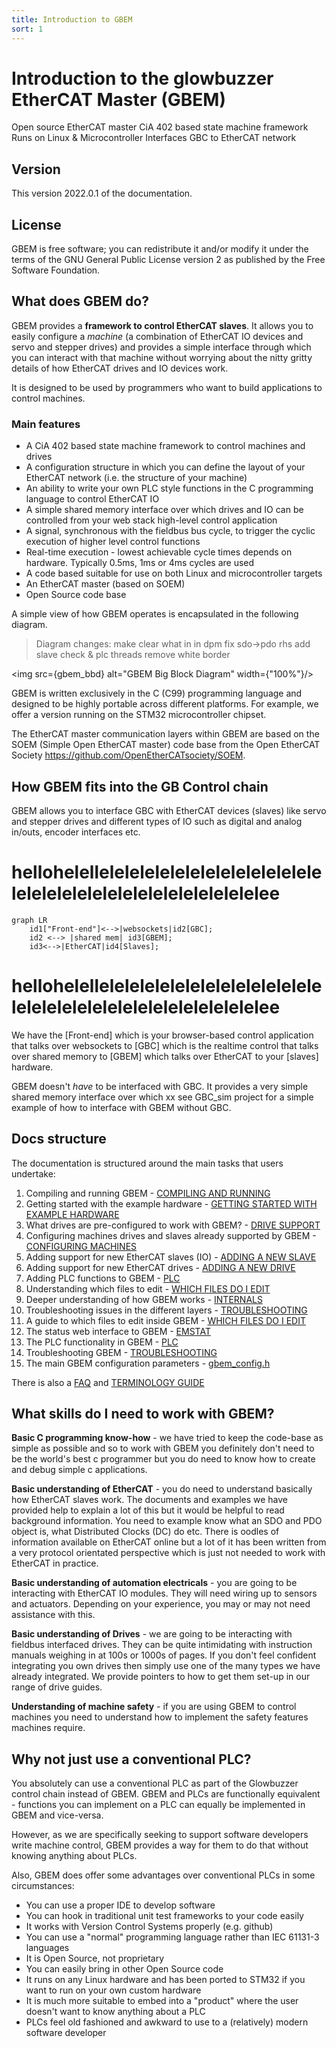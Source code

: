 ```yaml
---
title: Introduction to GBEM
sort: 1
---
```




# Introduction to the glowbuzzer EtherCAT Master (GBEM)
<Tldr>
    <TldrItem>Open source EtherCAT master</TldrItem>
    <TldrItem>CiA 402 based state machine framework</TldrItem>
    <TldrItem>Runs on Linux & Microcontroller</TldrItem>
    <TldrItem>Interfaces GBC to EtherCAT network</TldrItem>
</Tldr>

## Version

This version 2022.0.1 of the documentation.

## License

GBEM is free software; you can redistribute it and/or modify it under the terms of the GNU General Public License version 2 as published by the Free Software Foundation.

## What does GBEM do?

GBEM provides a **framework to control EtherCAT slaves**. It allows you to easily configure a *machine* (a combination of EtherCAT IO devices and servo and stepper drives) and provides a simple interface through which you can interact with that machine without worrying about the nitty gritty details of how EtherCAT drives and IO devices work.

It is designed to be used by programmers who want to build applications to control machines. 

### Main features

* A CiA 402 based state machine framework to control machines and drives
* A configuration structure in which you can define the layout of your EtherCAT network (i.e. the structure of your machine)
* An ability to write your own PLC style functions in the C programming language to control EtherCAT IO
* A simple shared memory interface over which drives and IO can be controlled from your web stack high-level control application
* A signal, synchronous with the fieldbus bus cycle, to trigger the cyclic execution of higher level control functions
* Real-time execution - lowest achievable cycle times depends on hardware. Typically 0.5ms, 1ms or 4ms cycles are used
* A code based suitable for use on both Linux and microcontroller targets
* An EtherCAT master (based on SOEM)
* Open Source code base

A simple view of how GBEM operates is encapsulated in the following diagram.

> Diagram changes:
> make clear what in in dpm
> fix sdo->pdo rhs
> add slave check & plc threads
> remove white border

<img src={gbem_bbd} alt="GBEM Big Block Diagram" width={"100%"}/>

GBEM is written exclusively in the C (C99) programming language and designed to be highly portable across different platforms. For example, we offer a version running on the STM32 microcontroller chipset.

The EtherCAT master communication layers within GBEM are based on the SOEM (Simple Open EtherCAT master) code base from the Open EtherCAT Society <https://github.com/OpenEtherCATsociety/SOEM>.

## How GBEM fits into the GB Control chain

GBEM allows you to interface GBC with EtherCAT devices (slaves) like servo and stepper drives and different types of IO 
such as digital and analog in/outs, encoder interfaces etc.


# hellohelellelelelelelelelelelelelelelelelelelelelelelelelelelelelelelelelee
```mermaid
graph LR
    id1["Front-end"]<-->|websockets|id2[GBC];
    id2 <--> |shared mem| id3[GBEM];
    id3<-->|EtherCAT|id4[Slaves];
```
# hellohelellelelelelelelelelelelelelelelelelelelelelelelelelelelelelelelelee


We have the [Front-end] which is your browser-based control application that talks over websockets to [GBC] which is the realtime control that talks over shared memory to [GBEM] which talks over EtherCAT to your [slaves] hardware.

GBEM doesn't *have* to be interfaced with GBC. It provides a very simple shared memory interface over which xx see GBC_sim project for a simple example of how to interface with GBEM without GBC.

## Docs structure

The documentation is structured around the main tasks that users undertake:
1. Compiling and running GBEM - [COMPILING AND RUNNING](compiling_and_running.md)
1. Getting started with the example hardware - [GETTING STARTED WITH EXAMPLE HARDWARE](getting_started_with_example_hardware.md)
1. What drives are pre-configured to work with GBEM? - [DRIVE SUPPORT](drive_support.md)
1. Configuring machines drives and slaves already supported by GBEM - [CONFIGURING MACHINES](configuring_machines.md)
1. Adding support for new EtherCAT slaves (IO) - [ADDING A NEW SLAVE](adding_a_new_slave.md)
1. Adding support for new EtherCAT drives - [ADDING A NEW DRIVE](adding_a_new_drive.md)
1. Adding PLC functions to GBEM - [PLC](plc.md)
1. Understanding which files to edit - [WHICH FILES DO I EDIT](which_files_do_i_edit.md)
1. Deeper understanding of how GBEM works - [INTERNALS](internals.md)
1. Troubleshooting issues in the different layers - [TROUBLESHOOTING](troubleshooting.md) 
1. A guide to which files to edit inside GBEM - [WHICH FILES DO I EDIT](which_files_do_i_edit.md)
1. The status web interface to GBEM - [EMSTAT](emstat.md)
1. The PLC functionality in GBEM - [PLC](plc.md)
1. Troubleshooting GBEM -  [TROUBLESHOOTING](troubleshooting.md) 
1. The main GBEM configuration parameters - [gbem_config.h](gbem_config.h)

There is also a [FAQ](faq.md) and [TERMINOLOGY GUIDE](terminology_guide.md)

## What skills do I need to work with GBEM?

**Basic C programming know-how** - we have tried to keep the code-base as simple as possible and so to work with GBEM you definitely don't need to be the world's best c programmer but you do need to know how to create and debug simple c applications.

**Basic understanding of EtherCAT** - you do need to understand basically how EtherCAT slaves work. The documents and examples we have provided help to explain a lot of this but it would be helpful to read background information. You need to example know what an SDO and PDO object is, what Distributed Clocks (DC) do etc. There is oodles of information available on EtherCAT online but a lot of it has been written from a very protocol orientated perspective which is just not needed to work with EtherCAT in practice.

**Basic understanding of automation electricals** - you are going to be interacting with EtherCAT IO modules. They will need wiring up to sensors and actuators.  Depending on your experience, you may or may not need assistance with this.

**Basic understanding of Drives** - we are going to be interacting with fieldbus interfaced drives. They can be quite intimidating with instruction manuals weighing in at 100s or 1000s of pages. If you don't feel confident integrating you own drives then simply use one of the many types we have already integrated. We provide pointers to how to get them set-up in our range of drive guides.

**Understanding of machine safety** - if you are using GBEM to control machines you need to understand how to implement the safety features machines require. 

## Why not just use a conventional PLC?

You absolutely can use a conventional PLC as part of the Glowbuzzer control chain instead of GBEM. GBEM and PLCs are functionally equivalent - functions you can implement on a PLC can equally be implemented in GBEM and vice-versa.  

However, as we are specifically seeking to support software developers write machine control, GBEM provides a way for them to do that without knowing anything about PLCs. 

Also, GBEM does offer some advantages over conventional PLCs in some circumstances:

* You can use a proper IDE to develop software
* You can hook in traditional unit test frameworks to your code easily
* It works with Version Control Systems properly (e.g. github)
* You can use a "normal" programming language rather than  IEC 61131-3 languages
* It is Open Source, not proprietary
* You can easily bring in other Open Source code 
* It runs on any Linux hardware and has been ported to STM32 if you want to run on your own custom hardware
* It is much more suitable to embed into a "product" where the user doesn't want to know anything about a PLC
* PLCs feel old fashioned and awkward to use to a (relatively) modern software developer

